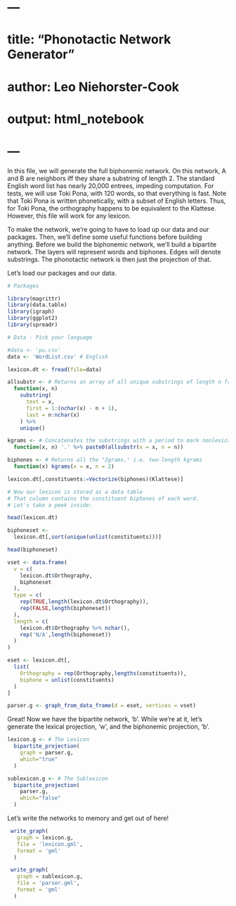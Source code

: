# ---
# title: "Phonotactic Network Generator"
# author: Leo Niehorster-Cook
# output: html_notebook
# ---
In this file, we will generate the full biphonemic network. 
On this network, A and B are neighbors iff they share a substring of length 2. 
The standard English word list has nearly 20,000 entrees, impeding computation.
For tests, we will use Toki Pona, with 120 words, so that everything is fast.
Note that Toki Pona is written phonetically, with a subset of English letters.
Thus, for Toki Pona, the orthography happens to be equivalent to the Klattese. 
However, this file will work for any lexicon.

To make the network, we're going to have to load up our data and our packages.
Then, we'll define some useful functions before building anything.
Before we build the biphonemic network, we'll build a bipartite network.
The layers will represent words and biphones. Edges will denote substrings.
The phonotactic network is then just the projection of that.
 
Let's load our packages and our data.

```r
# Packages

library(magrittr)
library(data.table) 
library(igraph)
library(ggplot2)
library(spreadr)
```


```r
# Data - Pick your language

#data <- 'pu.csv'
data <- 'WordList.csv' # English

lexicon.dt <- fread(file=data)

```

<!-- Now we've loaded everything up, so let's define some useful functions. -->

```r
allsubstr <- # Returns an array of all unique substrings of length n from x 
  function(x, n) 
    substring(
      text = x,
      first = 1:(nchar(x) - n + 1),
      last = n:nchar(x)
    ) %>% 
    unique()

kgrams <- # Concatenates the substrings with a period to mark nonlexicality
  function(x, n) '.' %>% paste0(allsubstr(x = x, n = n)) 

biphones <- # Returns all the "2grams," i.e. two-length kgrams
  function(x) kgrams(x = x, n = 2)
```

<!-- Now biphones('aardvark') returns: -->
<!-- [1] ".ar" ".rd" ".dv" ".va" ".aa" ".rk" -->

<!-- Note that biphones are represented as strings that start with a period.  -->
<!-- This is to differentiate them from words, such that <to> != /to/. -->

<!-- Note further that ".ar" is only listed once. -->

```r

lexicon.dt[,constituents:=Vectorize(biphones)(Klattese)]

# Now our lexicon is stored as a data table
# That column contains the constituent biphones of each word. 
# Let's take a peek inside:

head(lexicon.dt)
```
<!-- Our lexicon now has a set of constituent biphones associated with each word.  -->

<!-- To build the bipartite network, we'll need the vertex set and edge set. -->
<!-- Every word is a vertex, as is every biphone, marked by an initial '.' -->
<!-- The edges will be between words and biphones that are their substrings. -->

```r
biphoneset <-
  lexicon.dt[,sort(unique(unlist(constituents)))]

head(biphoneset)
```
<!-- Now we have a set of all biphones, with '.' preceeding the string. -->
<!-- Let's construct a dataframe that holds the vertices, i.e. words and biphones. -->
<!-- In this dataframe, words will be named in orthographically, not Klattese. -->
<!-- Again, in Toki Pona, this is redundant. -->

<!-- We'll also mark each vertex for lexicality by "type". -->
<!-- The first column will be the wordlist followed by the set of biphones. -->
<!-- The second column will be 'TRUE' for words and 'FALSE' for biphones. -->
```r
vset <- data.frame(
  v = c(
    lexicon.dt$Orthography, 
    biphoneset
  ),
  type = c(
    rep(TRUE,length(lexicon.dt$Orthography)),
    rep(FALSE,length(biphoneset))
  ),
  length = c(
    lexicon.dt$Orthography %>% nchar(),
    rep('N/A',length(biphoneset))
  )
)

```

<!-- We're nearly ready to construct the graph. -->
<!-- Before we do, let's get the edges into another dataframe. -->
```r

eset <- lexicon.dt[,
  list(
    Orthography = rep(Orthography,lengths(constituents)),
    biphone = unlist(constituents)
  )
]
```

<!-- Now let's build it! -->
```r
parser.g <- graph_from_data_frame(d = eset, vertices = vset)
```

Great! Now we have the bipartite network, 'b'. While we're at it, let's generate
the lexical projection, 'w', and the biphonemic projection, 'b'.
```r
lexicon.g <- # The Lexicon
  bipartite_projection(
    graph = parser.g,
    which="true"
  )

sublexicon.g <- # The Sublexicon 
  bipartite_projection(
    parser.g,
    which="false"
  )
```


Let's write the networks to memory and get out of here!


```r

 write_graph(
   graph = lexicon.g,
   file = 'lexicon.gml',
   format = 'gml'
  )

 write_graph(
   graph = sublexicon.g,
   file = 'parser.gml',
   format = 'gml'
  )
    
```

